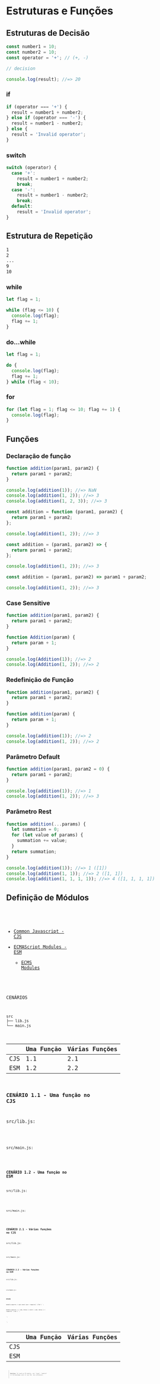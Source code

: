 
# Estruturas e Funções

## Estruturas de Decisão

```js
const number1 = 10;
const number2 = 10;
const operator = '+'; // (+, -)

// decision

console.log(result); //=> 20
```

### if

```js
if (operator === '+') {
  result = number1 + number2;
} else if (operator === '-') {
  result = number1 - number2;
} else {
  result = 'Invalid operator';
}
```

### switch

```js
switch (operator) {
  case '+':
    result = number1 + number2;
    break;
  case '-':
    result = number1 - number2;
    break;
  default:
    result = 'Invalid operator';
}
```

## Estrutura de Repetição

```txt
1
2
...
9
10
```

### while

```js
let flag = 1;

while (flag <= 10) {
  console.log(flag);
  flag += 1;
}
```

### do...while

```js
let flag = 1;

do {
  console.log(flag);
  flag += 1;
} while (flag < 10);
```

### for

```js
for (let flag = 1; flag <= 10; flag += 1) {
  console.log(flag);
}
```

## Funções

### Declaração de função

```js
function addition(param1, param2) {
  return param1 + param2;
}

console.log(addition(1)); //=> NaN
console.log(addition(1, 2)); //=> 3
console.log(addition(1, 2, 3)); //=> 3
```

```js
const addition = function (param1, param2) {
  return param1 + param2;
};

console.log(addition(1, 2)); //=> 3
```

```js
const addition = (param1, param2) => {
  return param1 + param2;
};

console.log(addition(1, 2)); //=> 3
```

```js
const addition = (param1, param2) => param1 + param2;

console.log(addition(1, 2)); //=> 3
```

### Case Sensitive

```js
function addition(param1, param2) {
  return param1 + param2;
}

function Addition(param) {
  return param + 1;
}

console.log(Addition(1)); //=> 2
console.log(Addition(1, 2)); //=> 2
```

### Redefinição de Função

```js
function addition(param1, param2) {
  return param1 + param2;
}

function addition(param) {
  return param + 1;
}

console.log(addition(1)); //=> 2
console.log(addition(1, 2)); //=> 2
```

### Parâmetro Default

```js
function addition(param1, param2 = 0) {
  return param1 + param2;
}

console.log(addition(1)); //=> 1
console.log(addition(1, 2)); //=> 3
```

### Parâmetro Rest

```js
function addition(...params) {
  let summation = 0;
  for (let value of params) {
    summation += value;
  }
  return summation;
}

console.log(addition(1)); //=> 1 ([1])
console.log(addition(1, 1)); //=> 2 ([1, 1])
console.log(addition(1, 1, 1, 1)); //=> 4 ([1, 1, 1, 1])
```

## Definição de Módulos

<Code src="/codes/modules/function-sum/index.js" lang="js" />

- [Common Javascript - CJS](https://nodejs.org/api/modules.html)
- [ECMAScript Modules - ESM](https://nodejs.org/api/esm.html)
  - [ECMS Modules](https://ifpb.github.io/javascript-guide/ecma/modules/)

CENÁRIOS

```txt
src
├── lib.js
└── main.js
```

|     | Uma Função | Várias Funções |
| --- | ---------- | -------------- |
| CJS | 1.1        | 2.1            |
| ESM | 1.2        | 2.2            |

### CENÁRIO 1.1 - Uma função no CJS

src/lib.js:

<Code src="/codes/modules/module-cjs-default/lib.js" lang="js" />

src/main.js:

<Code src="/codes/modules/module-cjs-default/main.js" lang="js" />

### CENÁRIO 1.2 - Uma função no ESM

src/lib.js:

<Code src="/codes/modules/module-esm-default/lib.js" lang="js" />

src/main.js:

<Code src="/codes/modules/module-esm-default/main.js" lang="js" />

### CENÁRIO 2.1 - Várias funções no CJS

src/lib.js:

<Code src="/codes/modules/module-cjs-named/lib.js" lang="js" />

src/main.js:

<Code src="/codes/modules/module-cjs-named/main.js" lang="js" />

### CENÁRIO 2.2 - Várias funções no ESM

src/lib.js:

<Code src="/codes/modules/module-esm-named/lib.js" lang="js" />

src/main.js:

<Code src="/codes/modules/module-esm-named/main.js" lang="js" />

**RESUMO**

module.exports = sum
const sum = require('./lib')
`;

module.exports = { sum, minus }
const { sum, minus } = require('./lib')
`;

`;

`;

|     | Uma Função                         | Várias Funções                    |
| --- | ---------------------------------- | --------------------------------- |
| CJS | <Code code={singleCJS} lang="js" /> | <Code code={multiCJS} lang="js" /> |
| ESM | <Code code={singleESM} lang="js" /> | <Code code={multiESM} lang="js" /> |

> **Warning:** To load an ES module, set "type": "module" in the package.json or use the .mjs extension.

<Code src="/codes/modules/module-esm-default/package.json" lang="json" />
